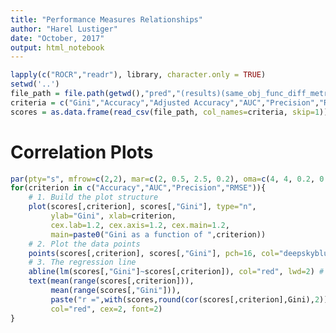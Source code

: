 ```yaml
---
title: "Performance Measures Relationships"
author: "Harel Lustiger"
date: "October, 2017"
output: html_notebook
---
```


```r
lapply(c("ROCR","readr"), library, character.only = TRUE)
setwd('..')
file_path = file.path(getwd(),"pred","(results)(same_obj_func_diff_metric).csv")
criteria = c("Gini","Accuracy","Adjusted Accuracy","AUC","Precision","RMSE")
scores = as.data.frame(read_csv(file_path, col_names=criteria, skip=1))
```

# Correlation Plots

```r
par(pty="s", mfrow=c(2,2), mar=c(2, 0.5, 2.5, 0.2), oma=c(4, 4, 0.2, 0.2))
for(criterion in c("Accuracy","AUC","Precision","RMSE")){
    # 1. Build the plot structure
    plot(scores[,criterion], scores[,"Gini"], type="n",
         ylab="Gini", xlab=criterion,
         cex.lab=1.2, cex.axis=1.2, cex.main=1.2,
         main=paste0("Gini as a function of ",criterion))
    # 2. Plot the data points
    points(scores[,criterion], scores[,"Gini"], pch=16, col="deepskyblue")
    # 3. The regression line
    abline(lm(scores[,"Gini"]~scores[,criterion]), col="red", lwd=2) # regression line (y~x)
    text(mean(range(scores[,criterion])),
         mean(range(scores[,"Gini"])),
         paste("r =",with(scores,round(cor(scores[,criterion],Gini),2))),
         col="red", cex=2, font=2) 
}
```